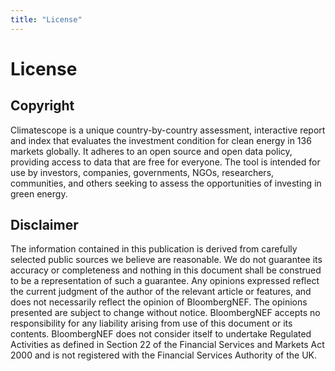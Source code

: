 ```yaml
---
title: "License"
---
```


# License

## Copyright

Climatescope is a unique country-by-country assessment, interactive report and index that evaluates the investment condition for clean energy in 136 markets globally. It adheres to an open source and open data policy, providing access to data that are free for everyone. The tool is intended for use by investors, companies, governments, NGOs, researchers, communities, and others seeking to assess the opportunities of investing in green energy.

## Disclaimer

The information contained in this publication is derived from carefully selected public sources we believe are reasonable. We do not guarantee its accuracy or completeness and nothing in this document shall be construed to be a representation of such a guarantee. Any opinions expressed reflect the current judgment of the author of the relevant article or features, and does not necessarily reflect the opinion of BloombergNEF. The opinions presented are subject to change without notice. BloombergNEF accepts no responsibility for any liability arising from use of this document or its contents. BloombergNEF does not consider itself to undertake Regulated Activities as defined in Section 22 of the Financial Services and Markets Act 2000 and is not registered with the Financial Services Authority of the UK.
